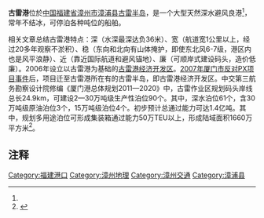 '''古雷港'''位於[[中华人民共和国|中国]][[福建省|福建省]][[漳州市|漳州市]][[漳浦县|漳浦县]][[古雷半岛|古雷半岛]]，是一个大型天然深水避风良港<ref name=a1/>，常年不结冰，可停泊各种吨位的船舶。

相关文章总结古雷港特点：深（水深最深达负36米）、宽（航道宽1公里以上，经过20多年观察不淤积）、稳（东向和北向有山体掩护，即使东北风6-7级，港区内也是风平浪静）、近（靠近国际航道和避风锚地）、廉（可顺岸式建设码头，造价低廉）。2006年设立以古雷港为基础的[[古雷港经济开发区|古雷港经济开发区]]。[[2007年厦门市反对PX项目事件|2007年厦门市反对PX项目事件]]后，项目迁至古雷港所在有的古雷半岛，即古雷港经济开发区。中交第三航务勘察设计院修编《厦门港总体规划2011—2020》中，古雷作业区规划码头岸线总长24.9km，可建设2—30万吨级生产性泊位90个。其中，深水泊位61个，含30万吨级原油泊位3个，15万吨级泊位4个。初步预计总通过能力可达1.4亿吨。其中，规划多用途泊位可形成集装箱通过能力50万TEU以上，形成陆域面积1660万平方米<ref name="a1">{{Cite web|url=http://www.chinatoday.com.cn/ctchinese/economy/article/2015-02/04/content_667198.htm|title=漳州古雷港经济开发区：打造著名石化基地|accessdate=2021-10-17|author=记者：陈君|date=2015-02-04|work=|publisher=今日中国杂志社网站|quote=|language=Zh-hans|archive-date=2015-02-09|archive-url=https://web.archive.org/web/20150209122424/http://www.chinatoday.com.cn/ctchinese/economy/article/2015-02/04/content_667198.htm}}</ref>。

== 注释 ==
{{Reflist}}

[[Category:福建港口|Category:福建港口]]
[[Category:漳州地理|Category:漳州地理]]
[[Category:漳州交通|Category:漳州交通]]
[[Category:漳浦县|Category:漳浦县]]